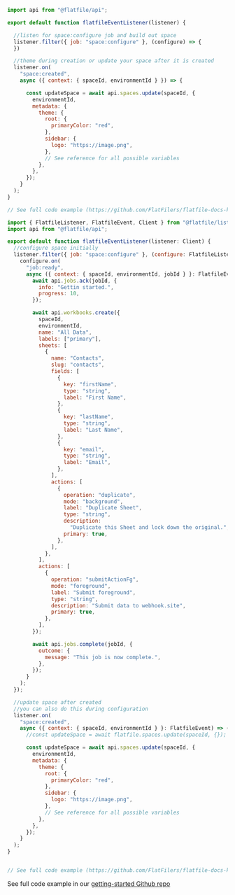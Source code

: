 <CodeGroup>

```js listener.js
import api from "@flatfile/api";

export default function flatfileEventListener(listener) {

  //listen for space:configure job and build out space 
  listener.filter({ job: "space:configure" }, (configure) => {
  })

  //theme during creation or update your space after it is created
  listener.on(
    "space:created",
    async ({ context: { spaceId, environmentId } }) => {

      const updateSpace = await api.spaces.update(spaceId, {
        environmentId,
        metadata: {
          theme: {
            root: {
              primaryColor: "red",
            },
            sidebar: {
              logo: "https://image.png",
            },
            // See reference for all possible variables
          },
        },
      });
    }
  );
}

// See full code example (https://github.com/FlatFilers/flatfile-docs-kitchen-sink/blob/main/javascript/theming/index.js)

```
```js listener.ts
import { FlatfileListener, FlatfileEvent, Client } from "@flatfile/listener";
import api from "@flatfile/api";

export default function flatfileEventListener(listener: Client) {
  //configure space initially
  listener.filter({ job: "space:configure" }, (configure: FlatfileListener) => {
    configure.on(
      "job:ready",
      async ({ context: { spaceId, environmentId, jobId } }: FlatfileEvent) => {
        await api.jobs.ack(jobId, {
          info: "Gettin started.",
          progress: 10,
        });

        await api.workbooks.create({
          spaceId,
          environmentId,
          name: "All Data",
          labels: ["primary"],
          sheets: [
            {
              name: "Contacts",
              slug: "contacts",
              fields: [
                {
                  key: "firstName",
                  type: "string",
                  label: "First Name",
                },
                {
                  key: "lastName",
                  type: "string",
                  label: "Last Name",
                },
                {
                  key: "email",
                  type: "string",
                  label: "Email",
                },
              ],
              actions: [
                {
                  operation: "duplicate",
                  mode: "background",
                  label: "Duplicate Sheet",
                  type: "string",
                  description:
                    "Duplicate this Sheet and lock down the original.",
                  primary: true,
                },
              ],
            },
          ],
          actions: [
            {
              operation: "submitActionFg",
              mode: "foreground",
              label: "Submit foreground",
              type: "string",
              description: "Submit data to webhook.site",
              primary: true,
            },
          ],
        });

        await api.jobs.complete(jobId, {
          outcome: {
            message: "This job is now complete.",
          },
        });
      }
    );
  });

  //update space after created
  //you can also do this during configuration
  listener.on(
    "space:created",
    async ({ context: { spaceId, environmentId } }: FlatfileEvent) => {
      //const updateSpace = await flatfile.spaces.update(spaceId, {});

      const updateSpace = await api.spaces.update(spaceId, {
        environmentId,
        metadata: {
          theme: {
            root: {
              primaryColor: "red",
            },
            sidebar: {
              logo: "https://image.png",
            },
            // See reference for all possible variables
          },
        },
      });
    }
  );
}


// See full code example (https://github.com/FlatFilers/flatfile-docs-kitchen-sink/blob/main/theming/index.ts)
```
</CodeGroup>

See full code example in our [getting-started Github repo](https://github.com/FlatFilers/flatfile-docs-kitchen-sink/blob/main)

